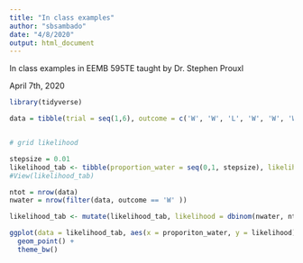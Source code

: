 ```yaml
---
title: "In class examples"
author: "sbsambado"
date: "4/8/2020"
output: html_document
---
```


In class examples in EEMB 595TE taught by Dr. Stephen Prouxl

April 7th, 2020
```r
library(tidyverse)

data = tibble(trial = seq(1,6), outcome = c('W', 'W', 'L', 'W', 'W', 'W'))


# grid likelihood

stepsize = 0.01
likelihood_tab <- tibble(proportion_water = seq(0,1, stepsize), likelihood = 0)
#View(likelihood_tab)

ntot = nrow(data)
nwater = nrow(filter(data, outcome == 'W' ))

likelihood_tab <- mutate(likelihood_tab, likelihood = dbinom(nwater, ntot, proporiton_water))

ggplot(data = likelihood_tab, aes(x = proporiton_water, y = likelihood)) +
  geom_point() +
  theme_bw() 
```

